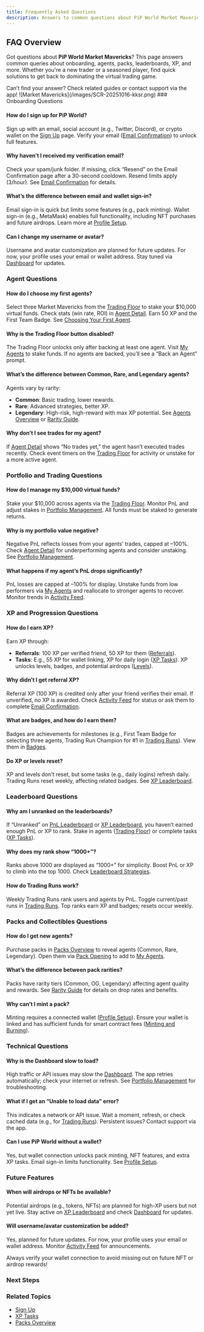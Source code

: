 ```yaml
---
title: Frequently Asked Questions
description: Answers to common questions about PiP World Market Mavericks, from onboarding to trading
---
```



## FAQ Overview

Got questions about **PiP World Market Mavericks**? This page answers common queries about onboarding, agents, packs, leaderboards, XP, and more. Whether you're a new trader or a seasoned player, find quick solutions to get back to dominating the virtual trading game.

<Callout type="info">
  Can’t find your answer? Check related guides or contact support via the app!
</Callout>
![Market Mavericks](/images/SCR-20251016-kksr.png)
### Onboarding Questions

#### How do I sign up for PiP World?
Sign up with an email, social account (e.g., Twitter, Discord), or crypto wallet on the [Sign Up](/docs/onboarding/sign-up) page. Verify your email ([Email Confirmation](/docs/onboarding/email-confirmation)) to unlock full features.

#### Why haven’t I received my verification email?
Check your spam/junk folder. If missing, click “Resend” on the Email Confirmation page after a 30-second cooldown. Resend limits apply (3/hour). See [Email Confirmation](/docs/onboarding/email-confirmation) for details.

#### What’s the difference between email and wallet sign-in?
Email sign-in is quick but limits some features (e.g., pack minting). Wallet sign-in (e.g., MetaMask) enables full functionality, including NFT purchases and future airdrops. Learn more at [Profile Setup](/docs/onboarding/profile-setup).

#### Can I change my username or avatar?
Username and avatar customization are planned for future updates. For now, your profile uses your email or wallet address. Stay tuned via [Dashboard](/docs/dashboard-overview) for updates.

### Agent Questions

#### How do I choose my first agents?
Select three Market Mavericks from the [Trading Floor](/docs/agents/trading-floor) to stake your $10,000 virtual funds. Check stats (win rate, ROI) in [Agent Detail](/docs/agents/agent-detail). Earn 50 XP and the First Team Badge. See [Choosing Your First Agent](/docs/onboarding/first-agent).

#### Why is the Trading Floor button disabled?
The Trading Floor unlocks only after backing at least one agent. Visit [My Agents](/docs/agents/my-agents) to stake funds. If no agents are backed, you’ll see a “Back an Agent” prompt.

#### What’s the difference between Common, Rare, and Legendary agents?
Agents vary by rarity:
- **Common**: Basic trading, lower rewards.
- **Rare**: Advanced strategies, better XP.
- **Legendary**: High-risk, high-reward with max XP potential.
See [Agents Overview](/docs/agents/overview) or [Rarity Guide](/docs/packs/rarity-guide).

#### Why don’t I see trades for my agent?
If [Agent Detail](/docs/agents/agent-detail) shows “No trades yet,” the agent hasn’t executed trades recently. Check event timers on the [Trading Floor](/docs/agents/trading-floor) for activity or unstake for a more active agent.

### Portfolio and Trading Questions

#### How do I manage my $10,000 virtual funds?
Stake your $10,000 across agents via the [Trading Floor](/docs/agents/trading-floor). Monitor PnL and adjust stakes in [Portfolio Management](/docs/dashboard/portfolio-management). All funds must be staked to generate returns.

#### Why is my portfolio value negative?
Negative PnL reflects losses from your agents’ trades, capped at –100%. Check [Agent Detail](/docs/agents/agent-detail) for underperforming agents and consider unstaking. See [Portfolio Management](/docs/dashboard/portfolio-management).

#### What happens if my agent’s PnL drops significantly?
PnL losses are capped at –100% for display. Unstake funds from low performers via [My Agents](/docs/agents/my-agents) and reallocate to stronger agents to recover. Monitor trends in [Activity Feed](/docs/dashboard/activity-feed).

### XP and Progression Questions

#### How do I earn XP?
Earn XP through:
- **Referrals**: 100 XP per verified friend, 50 XP for them ([Referrals](/docs/dashboard/referrals)).
- **Tasks**: E.g., 55 XP for wallet linking, XP for daily login ([XP Tasks](/docs/progression/xp-tasks)).
XP unlocks levels, badges, and potential airdrops ([Levels](/docs/progression/levels)).

#### Why didn’t I get referral XP?
Referral XP (100 XP) is credited only after your friend verifies their email. If unverified, no XP is awarded. Check [Activity Feed](/docs/dashboard/activity-feed) for status or ask them to complete [Email Confirmation](/docs/onboarding/email-confirmation).

#### What are badges, and how do I earn them?
Badges are achievements for milestones (e.g., First Team Badge for selecting three agents, Trading Run Champion for #1 in [Trading Runs](/docs/leaderboards/trading-runs)). View them in [Badges](/docs/progression/badges).

#### Do XP or levels reset?
XP and levels don’t reset, but some tasks (e.g., daily logins) refresh daily. Trading Runs reset weekly, affecting related badges. See [XP Leaderboard](/docs/leaderboards/xp-leaderboard).

### Leaderboard Questions

#### Why am I unranked on the leaderboards?
If “Unranked” on [PnL Leaderboard](/docs/leaderboards/pnl-leaderboard) or [XP Leaderboard](/docs/leaderboards/xp-leaderboard), you haven’t earned enough PnL or XP to rank. Stake in agents ([Trading Floor](/docs/agents/trading-floor)) or complete tasks ([XP Tasks](/docs/progression/xp-tasks)).

#### Why does my rank show “1000+”?
Ranks above 1000 are displayed as “1000+” for simplicity. Boost PnL or XP to climb into the top 1000. Check [Leaderboard Strategies](/docs/leaderboards/strategies).

#### How do Trading Runs work?
Weekly Trading Runs rank users and agents by PnL. Toggle current/past runs in [Trading Runs](/docs/leaderboards/trading-runs). Top ranks earn XP and badges; resets occur weekly.

### Packs and Collectibles Questions

#### How do I get new agents?
Purchase packs in [Packs Overview](/docs/packs/overview) to reveal agents (Common, Rare, Legendary). Open them via [Pack Opening](/docs/packs/pack-opening) to add to [My Agents](/docs/agents/my-agents).

#### What’s the difference between pack rarities?
Packs have rarity tiers (Common, OG, Legendary) affecting agent quality and rewards. See [Rarity Guide](/docs/packs/rarity-guide) for details on drop rates and benefits.

#### Why can’t I mint a pack?
Minting requires a connected wallet ([Profile Setup](/docs/onboarding/profile-setup)). Ensure your wallet is linked and has sufficient funds for smart contract fees ([Minting and Burning](/docs/packs/minting-burning)).

### Technical Questions

#### Why is the Dashboard slow to load?
High traffic or API issues may slow the [Dashboard](/docs/dashboard-overview). The app retries automatically; check your internet or refresh. See [Portfolio Management](/docs/dashboard/portfolio-management) for troubleshooting.

#### What if I get an “Unable to load data” error?
This indicates a network or API issue. Wait a moment, refresh, or check cached data (e.g., for [Trading Runs](/docs/leaderboards/trading-runs)). Persistent issues? Contact support via the app.

#### Can I use PiP World without a wallet?
Yes, but wallet connection unlocks pack minting, NFT features, and extra XP tasks. Email sign-in limits functionality. See [Profile Setup](/docs/onboarding/profile-setup).

### Future Features

#### When will airdrops or NFTs be available?
Potential airdrops (e.g., tokens, NFTs) are planned for high-XP users but not yet live. Stay active on [XP Leaderboard](/docs/leaderboards/xp-leaderboard) and check [Dashboard](/docs/dashboard-overview) for updates.

#### Will username/avatar customization be added?
Yes, planned for future updates. For now, your profile uses your email or wallet address. Monitor [Activity Feed](/docs/dashboard/activity-feed) for announcements.

<Callout type="warn">
  Always verify your wallet connection to avoid missing out on future NFT or airdrop rewards!
</Callout>

### Next Steps
<Cards>
  <Card title="📚 Getting Started" href="/docs/getting-started" description="Begin your PiP World journey." />
  <Card title="🚀 Agents Overview" href="/docs/agents/overview" description="Learn about Market Mavericks." />
  <Card title="🏆 Leaderboard Strategies" href="/docs/leaderboards/strategies" description="Boost your rankings." />
</Cards>

### Related Topics
- [Sign Up](/docs/onboarding/sign-up)
- [XP Tasks](/docs/progression/xp-tasks)
- [Packs Overview](/docs/packs/overview)